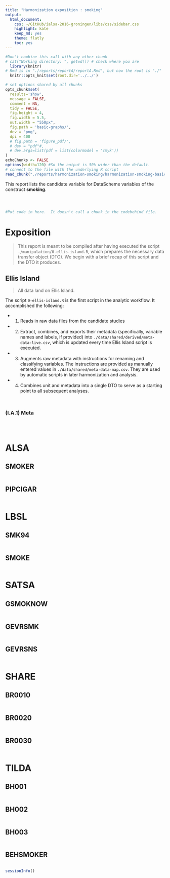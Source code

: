 ```yaml
---
title: "Harmonization exposition : smoking"
output:
  html_document:
    css: ~/GitHub/ialsa-2016-groningen/libs/css/sidebar.css
    highlight: kate
    keep_md: yes
    theme: flatly
    toc: yes
---
```


<!-- These two chunks should be added in the beginning of every .Rmd that you want to source an .R script -->
<!--  The 1st mandatory chunck  -->
<!--  Set the working directory to the repository's base directory -->
```r
#Don't combine this call with any other chunk 
# cat("Working directory: ", getwd()) # check where you are
  library(knitr)
# Rmd is in "./reports/reportA/reportA.Rmd", but now the root is "./"
  knitr::opts_knit$set(root.dir='../../') 
```

<!--  The 2nd mandatory chunck  -->
<!-- Set the report-wide options, and point to the external code file. -->
```r
# set options shared by all chunks
opts_chunk$set(
  results='show', 
  message = FALSE,
  comment = NA, 
  tidy = FALSE,
  fig.height = 4, 
  fig.width = 5.5, 
  out.width = "550px",
  fig.path = 'basic-graphs/',     
  dev = "png",
  dpi = 400
  # fig.path = 'figure_pdf/',     
  # dev = "pdf"#,
  # dev.args=list(pdf = list(colormodel = 'cmyk'))
)
echoChunks <- FALSE
options(width=120) #So the output is 50% wider than the default.
# connect to the file with the underlying R script  
read_chunk("./reports/harmonization-smoking/harmonization-smoking-basic-graphs.R") 
```

This report lists the candidate variable for DataScheme variables of the construct **smoking**.

<!-- Load 'sourced' R files.  Suppress the output when loading packages. --> 
```r
```


<!-- Load the sources.  Suppress the output when loading sources. --> 
```r
```


<!-- Load any Global functions and variables declared in the R file.  Suppress the output. --> 
```r
```

<!-- Declare any global functions specific to a Rmd output.  Suppress the output. --> 
```r
#Put code in here.  It doesn't call a chunk in the codebehind file.
```
# Exposition

> This report is meant to be compiled after having executed the script `./manipulation/0-ellis-island.R`, which prepares the necessary data transfer object (DTO). We begin with a brief recap of this script and the DTO it produces.  

## Ellis Island

> All data land on Ellis Island.

The script `0-ellis-island.R` is the first script in the analytic workflow. It accomplished the following: 

- (1) Reads in raw data files from the candidate studies   
- (2) Extract, combines, and exports their metadata (specifically, variable names and labels, if provided) into `./data/shared/derived/meta-data-live.csv`, which is updated every time Ellis Island script is executed.   
- (3) Augments raw metadata with instructions for renaming and classifying variables. The instructions are provided as manually entered values in `./data/shared/meta-data-map.csv`. They are used by automatic scripts in later harmonization and analysis.  
- (4) Combines unit and metadata into a single DTO to serve as a starting point to all subsequent analyses.   

<!-- Load the datasets.   -->
```r
```

<!-- Inspect the datasets.   -->
```r
```

### (I.A.1) Meta
```r
```


<!-- Tweak the datasets.   -->
```r
```

<!-- Basic table view.   -->
```r
```

# ALSA

## SMOKER
```r
```

## PIPCIGAR
```r
```



# LBSL

## SMK94
```r
```

## SMOKE
```r
```



# SATSA

## GSMOKNOW
```r
```

## GEVRSMK
```r
```

## GEVRSNS
```r
```



# SHARE

## BR0010
```r
```

## BR0020
```r
```

## BR0030
```r
```



# TILDA

## BH001
```r
```

## BH002
```r
```

## BH003
```r
```


## BEHSMOKER
```r
```

```r
sessionInfo()

```



